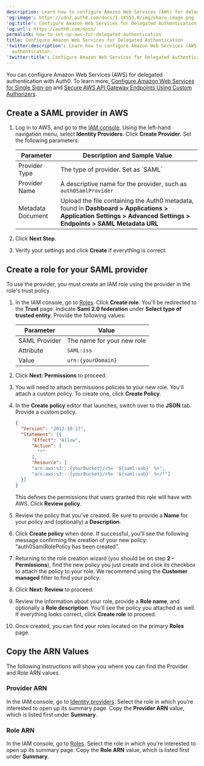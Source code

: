 ```yaml
---
description: Learn how to configure Amazon Web Services (AWS) for delegated authentication.
'og:image': https://cdn2.auth0.com/docs/1.14553.0/img/share-image.png
'og:title': Configure Amazon Web Services for Delegated Authentication
'og:url': https://auth0.com/docs/
permalink: how-to-set-up-aws-for-delegated-authentication
title: Configure Amazon Web Services for Delegated Authentication
'twitter:description': Learn how to configure Amazon Web Services (AWS) for delegated
  authentication.
'twitter:title': Configure Amazon Web Services for Delegated Authentication
---
```

You can configure Amazon Web Services (AWS) for delegated authentication with Auth0. To learn more, [Configure Amazon Web Services for Single Sign-on](/customize/integrations/aws/configure-amazon-web-services-for-sso) and [Secure AWS API Gateway Endpoints Using Custom Authorizers](/customize/integrations/aws/aws-api-gateway-custom-authorizers).

## Create a SAML provider in AWS

1. Log in to AWS, and go to the [IAM console](https://console.aws.amazon.com/iam). Using the left-hand navigation menu, select **Identity Providers**. Click **Create Provider**. Set the following parameters:

   <table class="table"><thead>
   <tr>
   <th>Parameter</th>
   <th>Description and Sample Value</th>
   </tr>
   </thead>
   <tbody>
   <tr>
   <td>Provider Type</td>
   <td>The type of provider. Set as <Tooltip tip="Standardized protocol allowing two parties to exchange authentication information without a password." cta="View Glossary" href="/glossary?term=%60SAML%60">`SAML`</Tooltip></td>
   </tr>
   <tr>
   <td>Provider Name</td>
   <td>A descriptive name for the provider, such as <code>auth0SamlProvider</code></td>
   </tr>
   <tr>
   <td>Metadata Document</td>
   <td>Upload the file containing the Auth0 metadata, found in <strong>Dashboard &gt; Applications &gt; Application Settings &gt; Advanced Settings &gt; Endpoints &gt; SAML Metadata URL</strong></td>
   </tr>
   </tbody>
   </table>
2. Click **Next Step**.
3. Verify your settings and click **Create** if everything is correct.

## Create a role for your SAML provider

To use the provider, you must create an IAM role using the provider in the role's trust policy.

1. In the IAM console, go to [Roles](https://console.aws.amazon.com/iam/home#/roles). Click **Create role**. You'll be redirected to the **Trust** page. Indicate **Saml 2.0 federation** under **Select type of trusted entity**. Provide the following values:

   <table class="table"><thead>
   <tr>
   <th>Parameter</th>
   <th>Value</th>
   </tr>
   </thead>
   <tbody>
   <tr>
   <td>SAML Provider</td>
   <td>The name for your new role</td>
   </tr>
   <tr>
   <td>Attribute</td>
   <td><code>SAML:iss</code></td>
   </tr>
   <tr>
   <td>Value</td>
   <td><code>urn:{yourDomain}</code></td>
   </tr>
   </tbody>
   </table>
2. Click **Next: Permissions** to proceed.
3. You will need to attach permissions policies to your new role. You'll attach a custom policy. To create one, click **Create Policy**.
4. In the **Create policy** editor that launches, switch over to the **JSON** tab. Provide a custom policy.

   ```json lines
   {
     "Version": "2012-10-17",
     "Statement": [{
         "Effect": "Allow",
         "Action": [
           "*"
         ],
         "Resource": [
         "arn:aws:s3:::{yourBucket}/<%= '${saml:sub}' %>",
         "arn:aws:s3:::{yourBucket}/<%= '${saml:sub}' %>/*"]
     }]
   }
   ```

   This defines the permissions that users granted this role will have with AWS. Click **Review policy**.
5. Review the policy that you've created. Be sure to provide a **Name** for your policy and (optionally) a **Description**.
6. Click **Create policy** when done. If successful, you'll see the following message confirming the creation of your new policy: "auth0SamlRolePolicy has been created".
7. Returning to the role creation wizard (you should be on step **2 - Permissions**), find the new policy you just create and click its checkbox to attach the policy to your role. We recommend using the **Customer managed** filter to find your policy.
8. Click **Next: Review** to proceed.
9. Review the information about your role, provide a **Role name**, and optionally a **Role description**. You'll see the policy you attached as well. If everything looks correct, click **Create role** to proceed.
10. Once created, you can find your roles located on the primary **Roles** page.

## Copy the ARN Values

The following instructions will show you where you can find the Provider and Role ARN values.

### Provider ARN

In the IAM console, go to [Identity providers](https://console.aws.amazon.com/iam/home#/providers). Select the role in which you're interested to open up its summary page. Copy the **Provider ARN** value, which is listed first under **Summary**.

### Role ARN

In the IAM console, go to [Roles](https://console.aws.amazon.com/iam/home#/roles). Select the role in which you're interested to open up its summary page. Copy the **Role ARN** value, which is listed first under **Summary**.